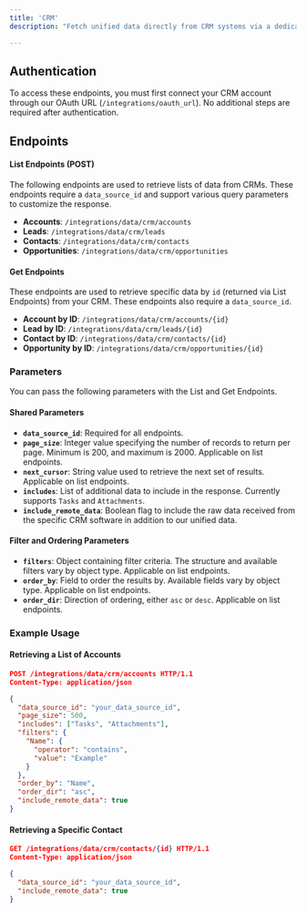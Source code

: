 ```yaml
---
title: 'CRM'
description: "Fetch unified data directly from CRM systems via a dedicated set of endpoints."

--- 
```


## Authentication

To access these endpoints, you must first connect your CRM account through our OAuth URL (`/integrations/oauth_url`). No additional steps are required after authentication.

## Endpoints

#### List Endpoints (POST)

The following endpoints are used to retrieve lists of data from CRMs. These endpoints require a `data_source_id` and support various query parameters to customize the response.

- **Accounts**: `/integrations/data/crm/accounts`
- **Leads**: `/integrations/data/crm/leads`
- **Contacts**: `/integrations/data/crm/contacts`
- **Opportunities**: `/integrations/data/crm/opportunities`

#### Get Endpoints

These endpoints are used to retrieve specific data by `id` (returned via List Endpoints) from your CRM. These endpoints also require a `data_source_id`.

- **Account by ID**: `/integrations/data/crm/accounts/{id}`
- **Lead by ID**: `/integrations/data/crm/leads/{id}`
- **Contact by ID**: `/integrations/data/crm/contacts/{id}`
- **Opportunity by ID**: `/integrations/data/crm/opportunities/{id}`

### Parameters

You can pass the following parameters with the List and Get Endpoints.

#### Shared Parameters

- **`data_source_id`**: Required for all endpoints.
- **`page_size`**: Integer value specifying the number of records to return per page. Minimum is 200, and maximum is 2000. Applicable on list endpoints.
- **`next_cursor`**: String value used to retrieve the next set of results. Applicable on list endpoints.
- **`includes`**: List of additional data to include in the response. Currently supports `Tasks` and `Attachments`.
- **`include_remote_data`**: Boolean flag to include the raw data received from the specific CRM software in addition to our unified data.

#### Filter and Ordering Parameters

- **`filters`**: Object containing filter criteria. The structure and available filters vary by object type. Applicable on list endpoints.
- **`order_by`**: Field to order the results by. Available fields vary by object type. Applicable on list endpoints.
- **`order_dir`**: Direction of ordering, either `asc` or `desc`. Applicable on list endpoints.

### Example Usage

#### Retrieving a List of Accounts

```json
POST /integrations/data/crm/accounts HTTP/1.1
Content-Type: application/json

{
  "data_source_id": "your_data_source_id",
  "page_size": 500,
  "includes": ["Tasks", "Attachments"],
  "filters": {
    "Name": {
      "operator": "contains",
      "value": "Example"
    }
  },
  "order_by": "Name",
  "order_dir": "asc",
  "include_remote_data": true
}
```

#### Retrieving a Specific Contact

```json
GET /integrations/data/crm/contacts/{id} HTTP/1.1
Content-Type: application/json

{
  "data_source_id": "your_data_source_id",
  "include_remote_data": true
}
```
